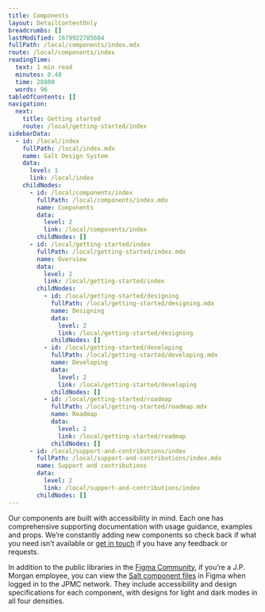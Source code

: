 ```yaml
---
title: Components
layout: DetailContentOnly
breadcrumbs: []
lastModified: 1679922785684
fullPath: /local/components/index.mdx
route: /local/components/index
readingTime:
  text: 1 min read
  minutes: 0.48
  time: 28800
  words: 96
tableOfContents: []
navigation:
  next:
    title: Getting started
    route: /local/getting-started/index
sidebarData:
  - id: /local/index
    fullPath: /local/index.mdx
    name: Salt Design System
    data:
      level: 1
      link: /local/index
    childNodes:
      - id: /local/components/index
        fullPath: /local/components/index.mdx
        name: Components
        data:
          level: 2
          link: /local/components/index
        childNodes: []
      - id: /local/getting-started/index
        fullPath: /local/getting-started/index.mdx
        name: Overview
        data:
          level: 2
          link: /local/getting-started/index
        childNodes:
          - id: /local/getting-started/designing
            fullPath: /local/getting-started/designing.mdx
            name: Designing
            data:
              level: 2
              link: /local/getting-started/designing
            childNodes: []
          - id: /local/getting-started/developing
            fullPath: /local/getting-started/developing.mdx
            name: Developing
            data:
              level: 2
              link: /local/getting-started/developing
            childNodes: []
          - id: /local/getting-started/roadmap
            fullPath: /local/getting-started/roadmap.mdx
            name: Roadmap
            data:
              level: 2
              link: /local/getting-started/roadmap
            childNodes: []
      - id: /local/support-and-contributions/index
        fullPath: /local/support-and-contributions/index.mdx
        name: Support and contributions
        data:
          level: 2
          link: /local/support-and-contributions/index
        childNodes: []
---
```


Our components are built with accessibility in mind. Each one has comprehensive
supporting documentation with usage guidance, examples and props.
We’re constantly adding new components so check back if what you need isn’t
available or [get in touch](../support-and-contributions/index) if you have any feedback or requests.

In addition to the public libraries in the [Figma Community](https://www.figma.com/@jpmorgan_salt),
if you’re a J.P. Morgan employee, you can view the [Salt component files](https://www.figma.com/files/project/72279506)
in Figma when logged in to the JPMC network.
They include accessibility and design specifications for each component,
with designs for light and dark modes in all four densities.

<ComponentsList />
